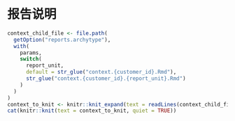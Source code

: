 # 报告说明

```r
context_child_file <- file.path(
  getOption("reports.archytype"),
  with(
    params,
    switch(
      report_unit,
      default = str_glue("context.{customer_id}.Rmd"),
      str_glue("context.{customer_id}.{report_unit}.Rmd")
    )
  )
)
context_to_knit <- knitr::knit_expand(text = readLines(context_child_file, encoding = "UTF-8"))
cat(knitr::knit(text = context_to_knit, quiet = TRUE))
```
